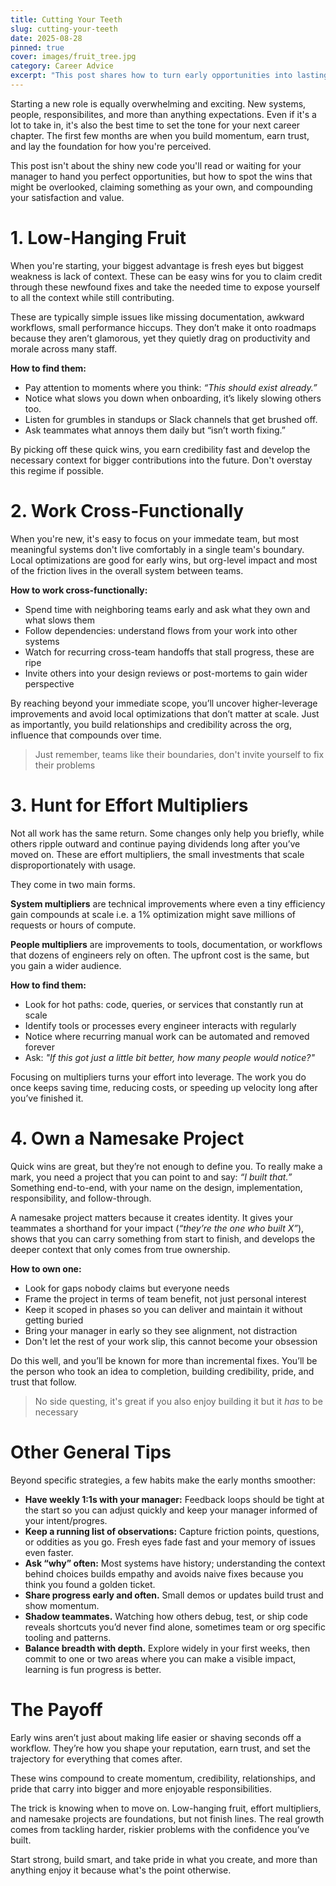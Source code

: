 ```yaml
---
title: Cutting Your Teeth
slug: cutting-your-teeth
date: 2025-08-28
pinned: true
cover: images/fruit_tree.jpg
category: Career Advice
excerpt: "This post shares how to turn early opportunities into lasting impact when starting a new role."
---
```


Starting a new role is equally overwhelming and exciting. New systems, people, responsibilites, and more than anything expectations. Even if it's a lot to take in, it's also the best time to set the tone for your next career chapter. The first few months are when you build momentum, earn trust, and lay the foundation for how you're perceived.

This post isn't about the shiny new code you'll read or waiting for your manager to hand you perfect opportunities, but how to spot the wins that might be overlooked, claiming something as your own, and compounding your satisfaction and value.

# 1. Low-Hanging Fruit

When you're starting, your biggest advantage is fresh eyes but biggest weakness is lack of context. These can be easy wins for you to claim credit through these newfound fixes and take the needed time to expose yourself to all the context while still contributing.

These are typically simple issues like missing documentation, awkward workflows, small performance hiccups. They don’t make it onto roadmaps because they aren’t glamorous, yet they quietly drag on productivity and morale across many staff.

**How to find them:**

- Pay attention to moments where you think: _“This should exist already.”_
- Notice what slows you down when onboarding, it’s likely slowing others too.
- Listen for grumbles in standups or Slack channels that get brushed off.
- Ask teammates what annoys them daily but “isn’t worth fixing.”

By picking off these quick wins, you earn credibility fast and develop the necessary context for bigger contributions into the future. Don't overstay this regime if possible.

# 2. Work Cross-Functionally

When you're new, it's easy to focus on your immedate team, but most meaningful systems don't live comfortably in a single team's boundary. Local optimizations are good for early wins, but org-level impact and most of the friction lives in the overall system between teams.

**How to work cross-functionally:**

- Spend time with neighboring teams early and ask what they own and what slows them
- Follow dependencies: understand flows from your work into other systems
- Watch for recurring cross-team handoffs that stall progress, these are ripe
- Invite others into your design reviews or post-mortems to gain wider perspective

By reaching beyond your immediate scope, you’ll uncover higher-leverage improvements and avoid local optimizations that don’t matter at scale. Just as importantly, you build relationships and credibility across the org, influence that compounds over time.

> Just remember, teams like their boundaries, don't invite yourself to fix their problems

# 3. Hunt for Effort Multipliers

Not all work has the same return. Some changes only help you briefly, while others ripple outward and continue paying dividends long after you’ve moved on. These are effort multipliers, the small investments that scale disproportionately with usage.

They come in two main forms.

**System multipliers** are technical improvements where even a tiny efficiency gain compounds at scale i.e. a 1% optimization might save millions of requests or hours of compute.

**People multipliers** are improvements to tools, documentation, or workflows that dozens of engineers rely on often. The upfront cost is the same, but you gain a wider audience.

**How to find them:**

- Look for hot paths: code, queries, or services that constantly run at scale
- Identify tools or processes every engineer interacts with regularly
- Notice where recurring manual work can be automated and removed forever
- Ask: _"If this got just a little bit better, how many people would notice?"_

Focusing on multipliers turns your effort into leverage. The work you do once keeps saving time, reducing costs, or speeding up velocity long after you’ve finished it.

# 4. Own a Namesake Project

Quick wins are great, but they’re not enough to define you. To really make a mark, you need a project that you can point to and say: _“I built that.”_ Something end-to-end, with your name on the design, implementation, responsibility, and follow-through.

A namesake project matters because it creates identity. It gives your teammates a shorthand for your impact (_“they’re the one who built X”_), shows that you can carry something from start to finish, and develops the deeper context that only comes from true ownership.

**How to own one:**

- Look for gaps nobody claims but everyone needs
- Frame the project in terms of team benefit, not just personal interest
- Keep it scoped in phases so you can deliver and maintain it without getting buried
- Bring your manager in early so they see alignment, not distraction
- Don't let the rest of your work slip, this cannot become your obsession

Do this well, and you’ll be known for more than incremental fixes. You’ll be the person who took an idea to completion, building credibility, pride, and trust that follow.

> No side questing, it's great if you also enjoy building it but it _has_ to be necessary

# Other General Tips

Beyond specific strategies, a few habits make the early months smoother:

- **Have weekly 1:1s with your manager:** Feedback loops should be tight at the start so you can adjust quickly and keep your manager informed of your intent/progres.
- **Keep a running list of observations:** Capture friction points, questions, or oddities as you go. Fresh eyes fade fast and your memory of issues even faster.
- **Ask “why” often:** Most systems have history; understanding the context behind choices builds empathy and avoids naive fixes because you think you found a golden ticket.
- **Share progress early and often.** Small demos or updates build trust and show momentum.
- **Shadow teammates.** Watching how others debug, test, or ship code reveals shortcuts you’d never find alone, sometimes team or org specific tooling and patterns.
- **Balance breadth with depth.** Explore widely in your first weeks, then commit to one or two areas where you can make a visible impact, learning is fun progress is better.

# The Payoff

Early wins aren’t just about making life easier or shaving seconds off a workflow. They’re how you shape your reputation, earn trust, and set the trajectory for everything that comes after.

These wins compound to create momentum, credibility, relationships, and pride that carry into bigger and more enjoyable responsibilities.

The trick is knowing when to move on. Low-hanging fruit, effort multipliers, and namesake projects are foundations, but not finish lines. The real growth comes from tackling harder, riskier problems with the confidence you’ve built.

Start strong, build smart, and take pride in what you create, and more than anything enjoy it because what's the point otherwise.
